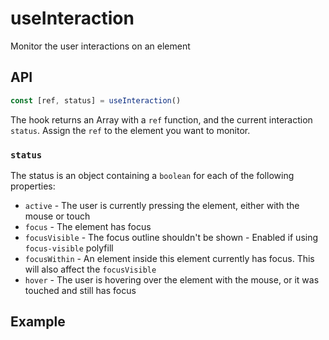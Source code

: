 
<Meta title="Hooks/useInteraction" />

# useInteraction

Monitor the user interactions on an element

## API

```js
const [ref, status] = useInteraction()
```

The hook returns an Array with a `ref` function, and the current interaction `status`.
Assign the `ref` to the element you want to monitor.

### `status`

The status is an object containing a `boolean` for each of the following properties:

- `active` - The user is currently pressing the element, either with the mouse or touch
- `focus` - The element has focus
- `focusVisible` - The focus outline shouldn't be shown - Enabled if using `focus-visible` polyfill
- `focusWithin` - An element inside this element currently has focus. This will also affect the `focusVisible`
- `hover` - The user is hovering over the element with the mouse, or it was touched and still has focus

## Example

<Canvas>
  <Story story={stories.Example} />
</Canvas>

<Canvas>
  <Story story={stories.FocusWithin} />
</Canvas>
